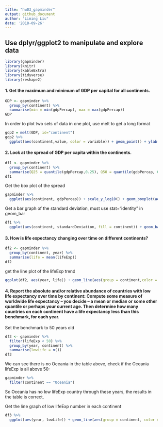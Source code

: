 ```yaml
---
title: "hw03_gapminder"
output: github_document
author: "Liming Liu"
date: '2018-09-26'
---
```


## Use dplyr/ggplot2 to manipulate and explore data

```r
library(gapminder)
library(knitr)
library(kableExtra)
library(tidyverse)
library(reshape2)
```

#### 1. Get the maximum and minimum of GDP per capital for all continents.

```r
GDP <- gapminder %>% 
  group_by(continent) %>% 
  summarise(min = min(gdpPercap), max = max(gdpPercap))
GDP
```

In order to plot two sets of data in one plot, use melt to get a long format
```r
gdp2 = melt(GDP, id="continent")
gdp2 %>% 
  ggplot(aes(continent,value, color = variable)) + geom_point() + ylab("GDP percap")
```

#### 2. Look at the spread of GDP per capita within the continents.

```r
df1 <- gapminder %>% 
  group_by(continent) %>% 
  summarise(Q25 = quantile(gdpPercap,0.25), Q50 = quantile(gdpPercap, 0.5), Q75 = quantile(gdpPercap, 0.75), standardDeviation = sd(gdpPercap))
df1
```

Get the box plot of the spread

```r
gapminder %>% 
  ggplot(aes(continent, gdpPercap)) + scale_y_log10() + geom_boxplot(aes(fill = continent),alpha = 0.5)
```

Get a bar graph of the standard deviation, must use stat="identity" in geom_bar

```r
df1 %>% 
  ggplot(aes(continent, standardDeviation, fill = continent)) + geom_bar(stat="identity")
```

#### 3. How is life expectancy changing over time on different continents?

```r
df2 <- gapminder %>% 
  group_by(continent, year) %>% 
  summarise(life = mean(lifeExp))
df2
```

get the line plot of the lifeExp trend

```r
ggplot(df2, aes(year, life)) + geom_line(aes(group = continent,color = continent))
```

#### 4. Report the absolute and/or relative abundance of countries with low life expectancy over time by continent: Compute some measure of worldwide life expectancy – you decide – a mean or median or some other quantile or perhaps your current age. Then determine how many countries on each continent have a life expectancy less than this benchmark, for each year.

Set the benchmark to 50 years old
```r
df3 <- gapminder %>% 
  filter(lifeExp < 50) %>% 
  group_by(year, continent) %>%
  summarise(lowLife = n())
df3
```

We can see there is no Oceania in the table above, check if the Oceania lifeExp is all above 50:

```r
gapminder %>% 
  filter(continent == "Oceania")
```
So Oceania has no low lifeExp country through these years, the results in the table is correct.

Get the line graph of low lifeExp number in each continent

```r
df3 %>% 
  ggplot(aes(year, lowLife)) + geom_line(aes(group = continent, color = continent))
```




